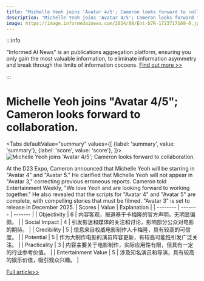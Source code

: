 ```yaml
---
title: "Michelle Yeoh joins 'Avatar 4/5'; Cameron looks forward to collaboration."
description: "Michelle Yeoh joins 'Avatar 4/5'; Cameron looks forward to collaboration."
image: https://image.informedainews.com/2024/08/Ent-b7R-1723717169-0.jpg
---
```



:::info

"Informed AI News" is an publications aggregation platform, ensuring you only gain the most valuable information, to eliminate information asymmetry and break through the limits of information cocoons.  [Find out more >>](/)

:::

# Michelle Yeoh joins "Avatar 4/5"; Cameron looks forward to collaboration.


<Tabs
	defaultValue="summary"
	values={[
	{label: 'summary', value: 'summary'},
	{label: 'score', value: 'score'},
]}>
<TabItem value="summary">
<img
  src="https://image.informedainews.com/2024/08/Ent-b7R-1723717169-0.jpg"
  alt="Michelle Yeoh joins 'Avatar 4/5'; Cameron looks forward to collaboration."
/>



At the D23 Expo, Cameron announced that Michelle Yeoh will be starring in "Avatar 4" and "Avatar 5." He clarified that Michelle Yeoh will not appear in "Avatar 3," correcting previous erroneous reports. Cameron told Entertainment Weekly, "We love Yeoh and are looking forward to working together." He also revealed that the scripts for "Avatar 4" and "Avatar 5" are complete, with compelling stories that must be filmed. "Avatar 3" is set to release in December 2025.
</TabItem>
<TabItem value="score">
	| Scores     | Value   | Explanation |
	| -------- | ------- | ------- |
	| Objectivity  | 6    | 内容客观，报道基于卡梅隆的官方声明，无明显偏颇。    |
	| Social Impact | 4     | 引发影迷和媒体的关注和讨论，影响部分公众对电影的期待。    |
	| Credibility    | 5    | 信息来自权威电影制作人卡梅隆，具有较高的可信度。    |
	| Potential    | 5    | 作为大制作电影的演员阵容更新，有较高可能性引发广泛关注。    |
	| Practicality    | 3    | 内容主要关于电影制作，实际应用性有限，但具有一定的行业参考价值。    |
	| Entertainment Value    | 5    | 涉及知名演员和导演，具有较高的娱乐价值，吸引观众兴趣。    |
</TabItem>
</Tabs>

[Full article>>](https://www.cnbeta.com.tw/articles/movie/1442201.htm)
